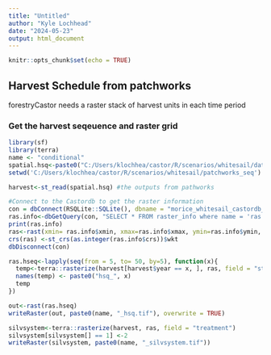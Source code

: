 ```yaml
---
title: "Untitled"
author: "Kyle Lochhead"
date: "2024-05-23"
output: html_document
---
```


```r
knitr::opts_chunk$set(echo = TRUE)
```

## Harvest Schedule from patchworks
forestryCastor needs a raster stack of harvest units in each time period

### Get the harvest seqeuence and raster grid
```r
library(sf)
library(terra)
name <- "conditional"
spatial.hsq<-paste0("C:/Users/klochhea/castor/R/scenarios/whitesail/data_raw/scenario50yrs/",name,".gpkg")
setwd('C:/Users/klochhea/castor/R/scenarios/whitesail/patchworks_seq')

harvest<-st_read(spatial.hsq) #the outputs from pathworks

#Connect to the Castordb to get the raster information
con = dbConnect(RSQLite::SQLite(), dbname = "morice_whitesail_castordb_pre20240820.sqlite")
ras.info<-dbGetQuery(con, "SELECT * FROM raster_info where name = 'ras';")
print(ras.info)
ras<-rast(xmin= ras.info$xmin, xmax=ras.info$xmax, ymin=ras.info$ymin, ymax=ras.info$ymax, nrow = ras.info$nrow, ncol = ras.info$ncell/ras.info$nrow)
crs(ras) <-st_crs(as.integer(ras.info$crs))$wkt
dbDisconnect(con)

ras.hseq<-lapply(seq(from = 5, to= 50, by=5), function(x){
  temp<-terra::rasterize(harvest[harvest$year == x, ], ras, field = "stand")
  names(temp) <- paste0("hsq_", x)
  temp
})

out<-rast(ras.hseq)
writeRaster(out, paste0(name, "_hsq.tif"), overwrite = TRUE)

silvsystem<-terra::rasterize(harvest, ras, field = "treatment")
silvsystem[silvsystem[] == 1] <-2
writeRaster(silvsystem, paste0(name, "_silvsystem.tif"))
```
